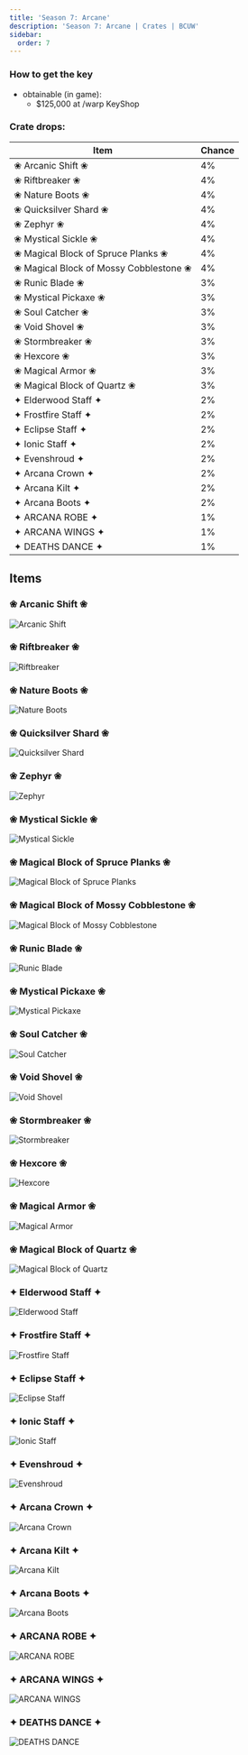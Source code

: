 ```yaml
---
title: 'Season 7: Arcane'
description: 'Season 7: Arcane | Crates | BCUW'
sidebar:
  order: 7
---
```


### How to get the key
- obtainable (in game):
  - $125,000 at /warp KeyShop

### Crate drops:

| Item                                 | Chance |
|--------------------------------------|--------|
| ❀ Arcanic Shift ❀                   | 4%     |
| ❀ Riftbreaker ❀                     | 4%     |
| ❀ Nature Boots ❀                    | 4%     |
| ❀ Quicksilver Shard ❀               | 4%     |
| ❀ Zephyr ❀                          | 4%     |
| ❀ Mystical Sickle ❀                 | 4%     |
| ❀ Magical Block of Spruce Planks ❀  | 4%     |
| ❀ Magical Block of Mossy Cobblestone ❀ | 4%  |
| ❀ Runic Blade ❀                     | 3%     |
| ❀ Mystical Pickaxe ❀                | 3%     |
| ❀ Soul Catcher ❀                    | 3%     |
| ❀ Void Shovel ❀                     | 3%     |
| ❀ Stormbreaker ❀                    | 3%     |
| ❀ Hexcore ❀                         | 3%     |
| ❀ Magical Armor ❀                   | 3%     |
| ❀ Magical Block of Quartz ❀         | 3%     |
| ✦ Elderwood Staff ✦                 | 2%     |
| ✦ Frostfire Staff ✦                 | 2%     |
| ✦ Eclipse Staff ✦                   | 2%     |
| ✦ Ionic Staff ✦                     | 2%     |
| ✦ Evenshroud ✦                      | 2%     |
| ✦ Arcana Crown ✦                    | 2%     |
| ✦ Arcana Kilt ✦                     | 2%     |
| ✦ Arcana Boots ✦                    | 2%     |
| ✦ ARCANA ROBE ✦                     | 1%     |
| ✦ ARCANA WINGS ✦                    | 1%     |
| ✦ DEATHS DANCE ✦                    | 1%     |

## Items

### ❀ Arcanic Shift ❀
![Arcanic Shift](https://cdn.bcuw.xyz/2D/arcane/arcanic_shift.png)

### ❀ Riftbreaker ❀
![Riftbreaker](https://cdn.bcuw.xyz/2D/arcane/riftbreaker.png)

### ❀ Nature Boots ❀
![Nature Boots](https://cdn.bcuw.xyz/2D/arcane/nature_boots.png)

### ❀ Quicksilver Shard ❀
![Quicksilver Shard](https://cdn.bcuw.xyz/2D/arcane/quicksilver_shard.png)

### ❀ Zephyr ❀
![Zephyr](https://cdn.bcuw.xyz/2D/arcane/zephyr.png)

### ❀ Mystical Sickle ❀
![Mystical Sickle](https://cdn.bcuw.xyz/2D/arcane/mystical_sickle.png)

### ❀ Magical Block of Spruce Planks ❀
![Magical Block of Spruce Planks](https://cdn.bcuw.xyz/2D/arcane/magical_block_of_spruce_planks.png)

### ❀ Magical Block of Mossy Cobblestone ❀
![Magical Block of Mossy Cobblestone](https://cdn.bcuw.xyz/2D/arcane/magical_block_of_mossy_cobblestone.png)

### ❀ Runic Blade ❀
![Runic Blade](https://cdn.bcuw.xyz/2D/arcane/runic_blade.png)

### ❀ Mystical Pickaxe ❀
![Mystical Pickaxe](https://cdn.bcuw.xyz/2D/arcane/mystical_pickaxe.png)

### ❀ Soul Catcher ❀
![Soul Catcher](https://cdn.bcuw.xyz/2D/arcane/soul_catcher.png)

### ❀ Void Shovel ❀
![Void Shovel](https://cdn.bcuw.xyz/2D/arcane/void_shovel.png)

### ❀ Stormbreaker ❀
![Stormbreaker](https://cdn.bcuw.xyz/2D/arcane/stormbreaker.png)

### ❀ Hexcore ❀
![Hexcore](https://cdn.bcuw.xyz/2D/arcane/hexcore.png)

### ❀ Magical Armor ❀
![Magical Armor](https://cdn.bcuw.xyz/2D/arcane/magical_armor.png)

### ❀ Magical Block of Quartz ❀
![Magical Block of Quartz](https://cdn.bcuw.xyz/2D/arcane/magical_block_of_quartz.png)

### ✦ Elderwood Staff ✦
![Elderwood Staff](https://cdn.bcuw.xyz/2D/arcane/elderwood_staff.png)

### ✦ Frostfire Staff ✦
![Frostfire Staff](https://cdn.bcuw.xyz/2D/arcane/frostfire_staff.png)

### ✦ Eclipse Staff ✦
![Eclipse Staff](https://cdn.bcuw.xyz/2D/arcane/eclipse_staff.png)

### ✦ Ionic Staff ✦
![Ionic Staff](https://cdn.bcuw.xyz/2D/arcane/ionic_staff.png)

### ✦ Evenshroud ✦
![Evenshroud](https://cdn.bcuw.xyz/2D/arcane/evenshroud.png)

### ✦ Arcana Crown ✦
![Arcana Crown](https://cdn.bcuw.xyz/2D/arcane/arcana_crown.png)

### ✦ Arcana Kilt ✦
![Arcana Kilt](https://cdn.bcuw.xyz/2D/arcane/arcana_kilt.png)

### ✦ Arcana Boots ✦
![Arcana Boots](https://cdn.bcuw.xyz/2D/arcane/arcana_boots.png)

### ✦ ARCANA ROBE ✦
![ARCANA ROBE](https://cdn.bcuw.xyz/2D/arcane/arcana_robe.png)

### ✦ ARCANA WINGS ✦
![ARCANA WINGS](https://cdn.bcuw.xyz/2D/arcane/arcana_wings.png)

### ✦ DEATHS DANCE ✦
![DEATHS DANCE](https://cdn.bcuw.xyz/2D/arcane/deaths_dance.png)

